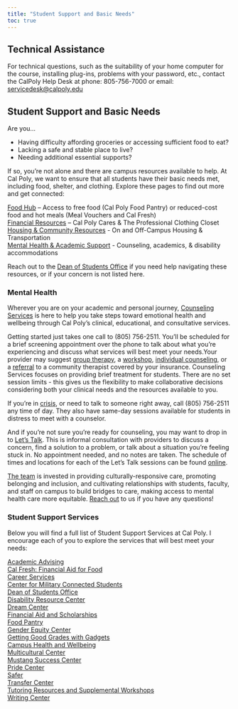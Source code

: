 ```yaml
---
title: "Student Support and Basic Needs"
toc: true
---
```


## Technical Assistance
For technical questions, such as the suitability of your home computer for the course, installing plug-ins, problems with your password, etc., contact the CalPoly Help Desk at phone: 805-756-7000 or email: <a href = "mailto:sservicedesk@calpoly.edu">servicedesk@calpoly.edu</a> 



## Student Support and Basic Needs

Are you...

- Having difficulty affording groceries or accessing sufficient food to eat?  
- Lacking a safe and stable place to live? 
- Needing additional essential supports? 


If so, you’re not alone and there are campus resources available to help. At Cal Poly, we want to ensure that all students have their basic needs met, including food, shelter, and clothing.  Explore these pages to find out more and get connected:  

[Food Hub](https://basicneeds.calpoly.edu/food-resources) – Access to free food (Cal Poly Food Pantry) or reduced-cost food and hot meals (Meal Vouchers and Cal Fresh)   
[Financial Resources](https://basicneeds.calpoly.edu/financial-resources) – Cal Poly Cares & The Professional Clothing Closet  
[Housing & Community Resources](https://basicneeds.calpoly.edu/community-resources) - On and Off-Campus Housing & Transportation    
[Mental Health & Academic Support](https://basicneeds.calpoly.edu/mental-health-resources) - Counseling, academics, & disability accommodations   

Reach out to the [Dean of Students Office](mailto:deanofstudents@calpoly.edu) if you need help navigating these resources, or if your concern is not listed here. 

### Mental Health 

Wherever you are on your academic and personal journey, [Counseling Services](https://chw.calpoly.edu/counseling) is here to help you take steps toward emotional health and wellbeing through Cal Poly's clinical, educational, and consultative services. 

Getting started just takes one call to (805) 756-2511. You’ll be scheduled for a brief screening appointment over the phone to talk about what you’re experiencing and discuss what services will best meet your needs.Your provider may suggest [group therapy](https://chw.calpoly.edu/counseling/group-therapy), a [workshop](https://chw.calpoly.edu/counseling/emotional-wellbeing-workshops), [individual counseling](https://chw.calpoly.edu/counseling/individual-therapy), or a [referral](https://chw.calpoly.edu/counseling/community-referrals) to a community therapist covered by your insurance. Counseling Services focuses on providing brief treatment for students. There are no set session limits - this gives us the flexibility to make collaborative decisions considering both your clinical needs and the resources available to you.   

If you’re in [crisis](https://chw.calpoly.edu/counseling/crisis-and-triage-services), or need to talk to someone right away, call (805) 756-2511 any time of day. They also have same-day sessions available for students in distress to meet with a counselor. 

And if you’re not sure you’re ready for counseling, you may want to drop in to [Let’s Talk](https://chw.calpoly.edu/counseling/lets-talk). This is informal consultation with providers to discuss a concern, find a solution to a problem, or talk about a situation you’re feeling stuck in.  No appointment needed, and no notes are taken. The schedule of times and locations for each of the Let’s Talk sessions can be found [online](https://chw.calpoly.edu/counseling/lets-talk). 

[The team](https://chw.calpoly.edu/counseling/counseling-staff) is invested in providing culturally-responsive care, promoting belonging and inclusion, and cultivating relationships with students, faculty, and staff on campus to build bridges to care, making access to mental health care more equitable. [Reach out](mailto:counseling@calpoly.edu) to us if you have any questions! 

### Student Support Services
Below you will find a full list of Student Support Services at Cal Poly. I encourage each of you to explore the services that will best meet your needs:

[Academic Advising](https://advising.calpoly.edu/)   
[Cal Fresh: Financial Aid for Food](https://www.calfreshcalpoly.org/)   
[Career Services](https://careerservices.calpoly.edu/)   
[Center for Military Connected Students](https://militaryconnected.calpoly.edu/)   
[Dean of Students Office](https://deanofstudents.calpoly.edu/)   
[Disability Resource Center](https://drc.calpoly.edu/)   
[Dream Center](https://dreamcenter.calpoly.edu/)   
[Financial Aid and Scholarships](https://www.calpoly.edu/financial-aid)   
[Food Pantry](https://basicneeds.calpoly.edu/foodpantry)   
[Gender Equity Center](https://culture.calpoly.edu/GenderEquity)   
[Getting Good Grades with Gadgets](https://drc.calpoly.edu/content/getting-good-grades-gadgets)   
[Campus Health and Wellbeing](https://chw.calpoly.edu/)   
[Multicultural Center](https://culture.calpoly.edu/MultiCultural)   
[Mustang Success Center](https://success.calpoly.edu/)   
[Pride Center](https://culture.calpoly.edu/PrideCenter)   
[Safer](https://safer.calpoly.edu/)   
[Transfer Center](https://transfercenter.calpoly.edu/)   
[Tutoring Resources and Supplemental Workshops ](https://advising.calpoly.edu/tutoring-study-sessions-and-workshops)   
[Writing Center](https://calpoly.mywconline.com/)
